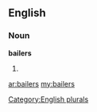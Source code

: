 ==English==

===Noun===
'''bailers'''

# {{plural of|[[bailer]]}}

[[Category:English plurals]]

[[ar:bailers]]
[[my:bailers]]